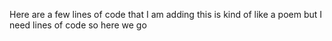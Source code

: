 Here are a few lines
of code
that I am adding
this is kind of like a poem
but I need lines of code so here we go

